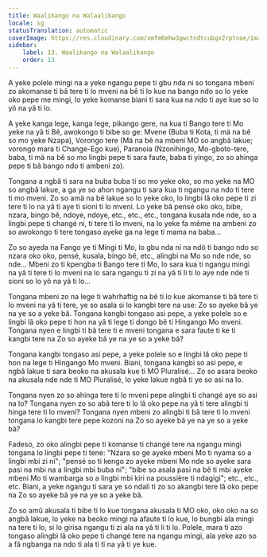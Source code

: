 ```yaml
---
title: Waalikango na Walaalikango
locale: sg
statusTranslation: automatic
coverImage: https://res.cloudinary.com/xmfm6mhw3gwctndtcubgx2rptnae/image/upload/v1740468922/small_cover_tratado_de_psicologia_revolucionaria_a4c0dca4e0.webp
sidebar:
    label: 13. Waalikango na Walaalikango
    order: 13
---
```

A yeke polele mingi na a yeke ngangu pepe ti gbu nda ni so tongana mbeni zo akomanse ti bâ tere ti lo mveni na bê ti lo kue na bango ndo so lo yeke oko pepe me mingi, lo yeke komanse biani ti sara kua na ndo ti aye kue so lo yô na yâ ti lo.

A yeke kanga lege, kanga lege, pikango gere, na kua ti Bango tere ti Mo yeke na yâ ti Bê, awokongo ti bibe so ge: Mvene (Buba ti Kota, ti mä na bê so mo yeke Nzapa), Vorongo tere (Mä na bê na mbeni MO so angbâ lakue; vorongo mara ti Change-Ego kue), Paranoia (Nzonihingo, Mo-gboto-tere, baba, ti mä na bê so mo lingbi pepe ti sara faute, baba ti yingo, zo so ahinga pepe ti bâ bango ndo ti ambeni zo).

Tongana a ngbâ ti sara na buba buba ti so mo yeke oko, so mo yeke na MO so angbâ lakue, a ga ye so ahon ngangu ti sara kua ti ngangu na ndo ti tere ti mo mveni. Zo so amä na bê lakue so lo yeke oko, lo lingbi lâ oko pepe ti zi tere ti lo na yâ ti aye ti sioni ti lo mveni. Lo yeke bâ pensé oko oko, bibe, nzara, bingo bê, ndoye, ndoye, etc., etc., etc., tongana kusala nde nde, so a lingbi pepe ti changé ni, ti tere ti lo mveni, na lo yeke fa même na ambeni zo so awokongo ti tere tongaso ayeke ga na lege ti mama na baba...

Zo so ayeda na Fango ye ti Mingi ti Mo, lo gbu nda ni na ndö ti bango ndo so nzara oko oko, pensé, kusala, bingo bê, etc., alingbi na Mo so nde nde, so nde... Mbeni zo ti kpengba ti Bango tere ti Mo, lo sara kua ti ngangu mingi na yâ ti tere ti lo mveni na lo sara ngangu ti zi na yâ ti li ti lo aye nde nde ti sioni so lo yô na yâ ti lo...

Tongana mbeni zo na lege ti wahrhaftig na bê ti lo kue akomanse ti bâ tere ti lo mveni na yâ ti tere, ye so asala si lo kangbi tere na use: Zo so ayeke bâ ye na ye so a yeke bâ. Tongana kangbi tongaso asi pepe, a yeke polele so e lingbi lâ oko pepe ti hon na yâ ti lege ti dongo bê ti Hingango Mo mveni. Tongana nyen e lingbi ti bâ tere ti e mveni tongana e sara faute ti ke ti kangbi tere na Zo so ayeke bâ ye na ye so a yeke bâ?

Tongana kangbi tongaso asi pepe, a yeke polele so e lingbi lâ oko pepe ti hon na lege ti Hingango Mo mveni. Biani, tongana kangbi so asi pepe, e ngbâ lakue ti sara beoko na akusala kue ti MO Pluralisé... Zo so asara beoko na akusala nde nde ti MO Pluralisé, lo yeke lakue ngbâ ti ye so asi na lo.

Tongana nyen zo so ahinga tere ti lo mveni pepe alingbi ti changé aye so asi na lo? Tongana nyen zo so abâ tere ti lo lâ oko pepe na yâ ti tere alingbi ti hinga tere ti lo mveni? Tongana nyen mbeni zo alingbi ti bâ tere ti lo mveni tongana lo kangbi tere pepe kozoni na Zo so ayeke bâ ye na ye so a yeke bâ?

Fadeso, zo oko alingbi pepe ti komanse ti changé tere na ngangu mingi tongana lo lingbi pepe ti tene: "Nzara so ge ayeke mbeni Mo ti nyama so a lingbi mbi zi ni"; "pensé so ti kengo zo ayeke mbeni Mo nde so ayeke sara pasi na mbi na a lingbi mbi buba ni"; "bibe so asala pasi na bê ti mbi ayeke mbeni Mo ti wambarga so a lingbi mbi kiri na poussière ti ndagigi"; etc., etc., etc. Biani, a yeke ngangu ti sara ye so ndali ti zo so akangbi tere lâ oko pepe na Zo so ayeke bâ ye na ye so a yeke bâ.

Zo so amû akusala ti bibe ti lo kue tongana akusala ti MO oko, oko oko na so angbâ lakue, lo yeke na beoko mingi na afaute ti lo kue, lo bungbi ala mingi na tere ti lo, si lo girisa ngangu ti zi ala na yâ ti li ti lo. Polele, mara ti azo tongaso alingbi lâ oko pepe ti changé tere na ngangu mingi, ala yeke azo so a fâ ngbanga na ndo ti ala ti tï na yâ ti ye kue.

